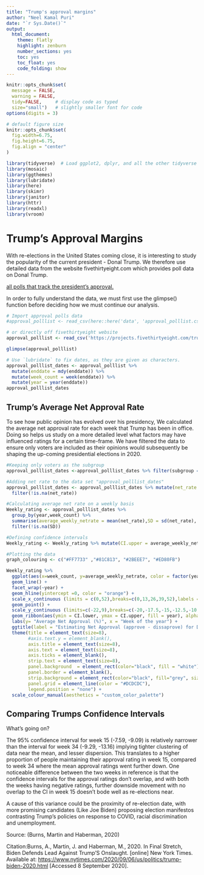 ```yaml
---
title: "Trump's approval margins"
author: "Neel Kamal Puri"
date: "`r Sys.Date()`"
output:
  html_document:
    theme: flatly
    highlight: zenburn
    number_sections: yes
    toc: yes
    toc_float: yes
    code_folding: show
---
```



```r
knitr::opts_chunk$set(
  message = FALSE, 
  warning = FALSE, 
  tidy=FALSE,     # display code as typed
  size="small")   # slightly smaller font for code
options(digits = 3)

# default figure size
knitr::opts_chunk$set(
  fig.width=6.75, 
  fig.height=6.75,
  fig.align = "center"
)
```


```r
library(tidyverse)  # Load ggplot2, dplyr, and all the other tidyverse packages
library(mosaic)
library(ggthemes)
library(lubridate)
library(here)
library(skimr)
library(janitor)
library(httr)
library(readxl)
library(vroom)
```

# Trump's Approval Margins

With re-elections in the United States coming close, it is interesting to study the popularity of the current president - Donal Trump. We therefore use detailed data from the website fivethirtyeight.com which provides poll data on Donal Trump.

[all polls that track the president's approval.](https://projects.fivethirtyeight.com/trump-approval-ratings)

In order to fully understand the data, we must first use the glimpse() function before deciding how we must continue our analysis. 

```r
# Import approval polls data
#approval_polllist <- read_csv(here::here('data', 'approval_polllist.csv'))

# or directly off fivethirtyeight website
approval_polllist <- read_csv('https://projects.fivethirtyeight.com/trump-approval-data/approval_polllist.csv') 

glimpse(approval_polllist)

# Use `lubridate` to fix dates, as they are given as characters.
approval_polllist_dates <- approval_polllist %>% 
  mutate(enddate = mdy(enddate)) %>% 
  mutate(week_count = week(enddate)) %>% 
  mutate(year = year(enddate))
approval_polllist_dates
```

## Trump's Average Net Approval Rate

To see how public opinion has evolved over his presidency,  We calculated the average net approval rate for each week that Trump has been in  office. Doing so helps us study on a more detailed level what factors may have influenced ratings for a certain time-frame. We have filtered the data to ensure only voters are included as their opinions would subsequently be shaping the up-coming presidential elections in 2020.  

```r

#Keeping only voters as the subgroup 
approval_polllist_dates <-approval_polllist_dates %>% filter(subgroup == "Voters")

#Adding net rate to the data set "approval_polllist_dates"
approval_polllist_dates <- approval_polllist_dates %>% mutate(net_rate = (approve-disapprove)/(approve+disapprove)*100) %>%
  filter(!is.na(net_rate))

#Calculating average net rate on a weekly basis
Weekly_rating <- approval_polllist_dates %>% 
  group_by(year,week_count) %>% 
  summarise(average_weekly_netrate = mean(net_rate),SD = sd(net_rate), SE = SD/sqrt(length(net_rate)), DF = length(net_rate)-1) %>%
  filter(!is.na(SD)) 

#Defining confidence intervals
Weekly_rating <- Weekly_rating %>% mutate(CI.upper = average_weekly_netrate+qt(.975,DF)*SE, CI.lower = average_weekly_netrate-qt(.975,DF)*SE)

#Plotting the data
graph_colouring <- c("#FF7733" ,"#81C813", "#2BEEE7", "#ED80FB")

Weekly_rating %>%
  ggplot(aes(x=week_count, y=average_weekly_netrate, color = factor(year))) + 
  geom_line() +  
  facet_wrap(~year) + 
  geom_hline(yintercept =0, color = "orange") + 
  scale_x_continuous (limits = c(0,52),breaks=c(0,13,26,39,52),labels = c("0", "13","26","39","52"))+ 
  geom_point() +
  scale_y_continuous (limits=c(-22,9),breaks=c(-20,-17.5,-15,-12.5,-10,-7.5,-5,-2.5,0,2.5,5,7.5)) +
  geom_ribbon(aes(ymin = CI.lower, ymax = CI.upper, fill = year), alpha=.2) +
  labs(y= "Average Net Approval (%)", x = "Week of the year") + 
  ggtitle(label = "Estimating Net Approval (approve - dissaprove) for Donald Trump", subtitle = "Weekly average of all polls") +
  theme(title = element_text(size=8),
        #axis.text.y = element_blank(),
        axis.title = element_text(size=8),
        axis.text = element_text(size=8),
        axis.ticks = element_blank(),
        strip.text = element_text(size=8),
        panel.background  = element_rect(color="black", fill = "white"),
        panel.border = element_blank(),
        strip.background = element_rect(color="black", fill="grey", size=.5),
        panel.grid = element_line(color = "#DCDCDC"),
        legend.position = "none") +
  scale_colour_manual(aesthetics = "custom_color_palette")
```

## Comparing Trumps Confidence Intervals

What's going on? 

The 95% confidence interval for week 15 (-7.59, -9.09) is relatively narrower than the interval for week 34 (-9.29, -13.16) implying tighter clustering of data near the mean, and lesser dispersion. This translates to a higher proportion of people maintaining their approval rating in week 15, compared to week 34 where the mean approval ratings went further down. One noticeable difference between the two weeks in reference is that the confidence intervals for the approval ratings don't overlap, and with both the weeks having negative ratings, further downside movement with no overlap to the CI in week 15 doesn't bode well as re-elections near. 

A cause of this variance could be the proximity of re-election date, with more promising candidates (Like Joe Biden) proposing election manifestos contrasting Trump's policies on response to COVID, racial discrimination and unemployment.

Source: (Burns, Martin and Haberman, 2020)

Citation:Burns, A., Martin, J. and Haberman, M., 2020. In Final Stretch, Biden Defends Lead Against Trump’S Onslaught. [online] New York Times. Available at: <https://www.nytimes.com/2020/09/06/us/politics/trump-biden-2020.html> [Accessed 8 September 2020].
